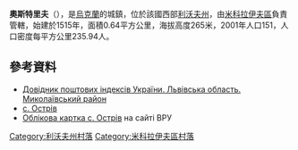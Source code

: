 {{coord|49|24|35|N|23|57|40|E|scale:100000|display=title}}

'''奧斯特里夫'''（{{lang-uk|Острів}}），是[[烏克蘭|烏克蘭]]的城鎮，位於該國西部[[利沃夫州|利沃夫州]]，由[[米科拉伊夫區|米科拉伊夫區]]負責管轄，始建於1515年，面積0.64平方公里，海拔高度265米，2001年人口151，人口密度每平方公里235.94人。

==參考資料==
*[https://web.archive.org/web/20160216134314/http://www.uaidx.com/13/292/index Довідник поштових індексів України. Львівська область. Миколаївський район]
*[http://w1.c1.rada.gov.ua/pls/z7503/A005?rf7571=20187 с. Острів] {{Wayback|url=http://w1.c1.rada.gov.ua/pls/z7503/A005?rf7571=20187 |date=20181021232517 }}
* [http://w1.c1.rada.gov.ua/pls/z7503/A005?rf7571=20187 Облікова картка с. Острів] {{Wayback|url=http://w1.c1.rada.gov.ua/pls/z7503/A005?rf7571=20187 |date=20181021232517 }} на сайті ВРУ

[[Category:利沃夫州村落|Category:利沃夫州村落]]
[[Category:米科拉伊夫區村落|Category:米科拉伊夫區村落]]


{{Lviv-geo-stub}}